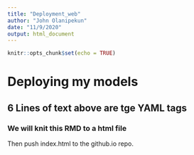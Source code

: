 ```yaml
---
title: "Deployment_web"
author: "John Olanipekun"
date: "11/9/2020"
output: html_document
---
```


```r
knitr::opts_chunk$set(echo = TRUE)
```

# Deploying my models
## 6 Lines of text above are tge YAML tags
### We will knit this RMD to a html file
Then push index.html to the github.io repo.